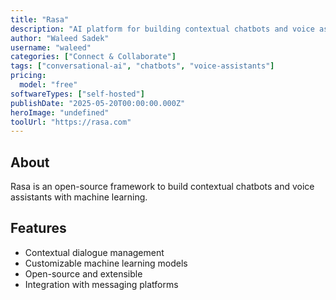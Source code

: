 ```yaml
---
title: "Rasa"
description: "AI platform for building contextual chatbots and voice assistants."
author: "Waleed Sadek"
username: "waleed"
categories: ["Connect & Collaborate"]
tags: ["conversational-ai", "chatbots", "voice-assistants"]
pricing:
  model: "free"
softwareTypes: ["self-hosted"]
publishDate: "2025-05-20T00:00:00.000Z"
heroImage: "undefined"
toolUrl: "https://rasa.com"
---
```

## About
Rasa is an open-source framework to build contextual chatbots and voice assistants with machine learning.

## Features
- Contextual dialogue management
- Customizable machine learning models
- Open-source and extensible
- Integration with messaging platforms